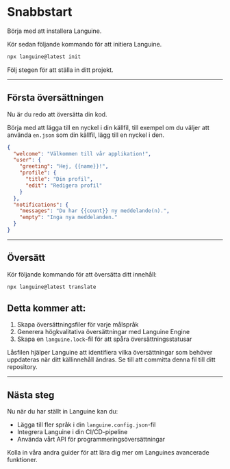 # Snabbstart

Börja med att installera Languine.

Kör sedan följande kommando för att initiera Languine.

```bash title="Terminal"
npx languine@latest init
```

Följ stegen för att ställa in ditt projekt.

---

## Första översättningen

Nu är du redo att översätta din kod.

Börja med att lägga till en nyckel i din källfil, till exempel om du väljer att använda `en.json` som din källfil, lägg till en nyckel i den.

```json title="src/locales/en.json"
{
  "welcome": "Välkommen till vår applikation!",
  "user": {
    "greeting": "Hej, {{name}}!",
    "profile": {
      "title": "Din profil",
      "edit": "Redigera profil"
    }
  },
  "notifications": {
    "messages": "Du har {{count}} ny meddelande(n).",
    "empty": "Inga nya meddelanden."
  }
}

```

---

## Översätt

Kör följande kommando för att översätta ditt innehåll:

```bash title="Terminal"
npx languine@latest translate
```

## Detta kommer att:
1. Skapa översättningsfiler för varje målspråk
2. Generera högkvalitativa översättningar med Languine Engine
3. Skapa en `languine.lock`-fil för att spåra översättningsstatusar

Låsfilen hjälper Languine att identifiera vilka översättningar som behöver uppdateras när ditt källinnehåll ändras. Se till att committa denna fil till ditt repository.

---

## Nästa steg

Nu när du har ställt in Languine kan du:
- Lägga till fler språk i din `languine.config.json`-fil
- Integrera Languine i din CI/CD-pipeline
- Använda vårt API för programmeringsöversättningar

Kolla in våra andra guider för att lära dig mer om Languines avancerade funktioner.